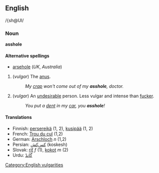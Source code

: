 == English ==
/{sh@Ul/
=== Noun ===
'''asshole'''

====Alternative spellings====
*[[arsehole]] (''UK'', ''Australia'')

# (''vulgar'') The [[anus]].
#: ''My [[crap]] won't come out of my '''asshole''', doctor.''
# (''vulgar'') An [[undesirable]] person.  Less vulgar and intense than [[fucker]].
#: ''You put a [[dent]] in my [[car]], you '''asshole'''!''

==== Translations ====
*Finnish: [[persereikä]] (1, 2), [[kusipää]] (1, 2)
*French: [[Trou du cul]] (1,2)
*German: [[Arschloch]] ''n'' (1,2)
*Persian: [[كس‌كش]] (koskesh)
*Slovak: [[riť#Slovak|riť]] ''f'' (1), [[kokot#Slovak|kokot]] ''m'' (2)
*Urdu: [[گانڈ]]

[[Category:English vulgarities]]